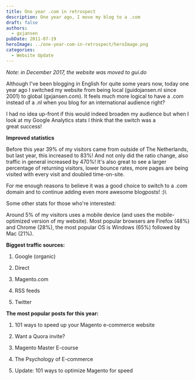 ```yaml
---
title: One year .com in retrospect
description: One year ago, I move my blog to a .com
draft: false
authors:
  - gxjansen
pubDate: 2011-07-19
heroImage: ../one-year-com-in-retrospect/heroImage.png
categories:
  - Website Update
---
```

*Note: in December 2017, the website was moved to gui.do*

Although I've been blogging in English for quite some years now, today one year ago I switched my website from being local (guidojansen.nl since 2001) to global (gxjansen.com). It feels much more logical to have a .com instead of a .nl when you blog for an international audience right?

I had no idea up-front if this would indeed broaden my audience but when I look at my Google Analytics stats I think that the switch was a great success!

**Improved statistics**

Before this year 39% of my visitors came from outside of The Netherlands, but last year, this increased to 83%! And not only did the ratio change, also traffic in general increased by 470%! It's also great to see a larger percentage of returning visitors, lower bounce rates, more pages are being visited with every visit and doubled time-on-site.

For me enough reasons to believe it was a good choice to switch to a .com domain and to continue adding even more awesome blogposts! :)\


Some other stats for those who're interested:

Around 5% of my visitors uses a mobile device (and uses the mobile-optimized version of my website). Most popular browsers are Firefox (48%) and Chrome (28%), the most popular OS is Windows (65%) followed by Mac (21%).

**Biggest traffic sources:**

1. Google (organic)

2. Direct

3. Magento.com

4. RSS feeds

5. Twitter

**The most popular posts for this year:**

1. 101 ways to speed up your Magento e-commerce website

2. Want a Quora invite?

3. Magento Master E-course

4. The Psychology of E-commerce

5. Update: 101 ways to optimize Magento for speed
